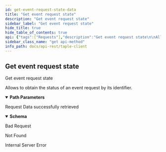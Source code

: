 ```yaml
---
id: get-event-request-state-data
title: "Get event request state"
description: "Get event request state"
sidebar_label: "Get event request state"
hide_title: true
hide_table_of_contents: true
api: {"tags":["Requests"],"description":"Get event request state\n\nAllows to obtain the status of an event request by its identifier.","operationId":"Get Event Request State Data","parameters":[{"name":"id","in":"path","description":"Event Request's unique id","required":true,"schema":{"type":"string"}}],"responses":{"200":{"description":"Request Data successfully retrieved","content":{"application/json":{"schema":{"type":"object","required":["id","state"],"properties":{"id":{"type":"string","description":"Request identifier"},"sn":{"type":"integer","format":"int64","description":"Current sequence number of the subject","nullable":true,"minimum":0},"state":{"type":"string","enum":["finished","error","processing"]},"subject_id":{"type":"string","description":"Subject identifier","nullable":true},"success":{"type":"boolean","description":"Value that says if the request has been successful","nullable":true}}},"example":{"id":"JyyWIjUa3Ui04oTSN4pJFT8FhmgPRPXzsG4_tIX8IBFg","sn":1,"state":"finished","subject_id":"JoifaSpfenD2bEPeBLvUTWh30brm4tKcvdW8exQnkGoQ","success":true}}}},"400":{"description":"Bad Request"},"404":{"description":"Not Found"},"500":{"description":"Internal Server Error"}},"method":"get","path":"/api/event-requests/{id}/state","security":[],"info":{"title":"taple-client","description":"","contact":{"name":"Open Canarias S.L.","email":"taple@opencanarias.com"},"license":{"name":"AGPL-3.0-only","url":"https://raw.githubusercontent.com/opencanarias/taple-client/main/LICENSE"},"version":"0.3.0-dev"},"postman":{"name":"Get event request state","description":{"content":"Get event request state\n\nAllows to obtain the status of an event request by its identifier.","type":"text/plain"},"url":{"path":["api","event-requests",":id","state"],"host":["{{baseUrl}}"],"query":[],"variable":[{"disabled":false,"description":{"content":"(Required) Event Request's unique id","type":"text/plain"},"type":"any","value":"","key":"id"}]},"header":[{"key":"Accept","value":"application/json"}],"method":"GET"}}
sidebar_class_name: "get api-method"
info_path: docs/api-rest/taple-client
---
```



## Get event request state



Get event request state

Allows to obtain the status of an event request by its identifier.

<details style={{"marginBottom":"1rem"}} data-collapsed={false} open={true}><summary style={{}}><strong>Path Parameters</strong></summary><div><ul><ParamsItem className={"paramsItem"} param={{"name":"id","in":"path","description":"Event Request's unique id","required":true,"schema":{"type":"string"}}}></ParamsItem></ul></div></details><div><ApiTabs><TabItem label={"200"} value={"200"}><div>

Request Data successfully retrieved

</div><div><MimeTabs schemaType={"response"}><TabItem label={"application/json"} value={"application/json"}><SchemaTabs><TabItem label={"Schema"} value={"Schema"}><details style={{}} data-collapsed={false} open={true}><summary style={{"textAlign":"left"}}><strong>Schema</strong></summary><div style={{"textAlign":"left","marginLeft":"1rem"}}></div><ul style={{"marginLeft":"1rem"}}><SchemaItem collapsible={false} name={"id"} required={false} schemaDescription={"Request identifier"} schemaName={"string"} qualifierMessage={undefined} defaultValue={undefined}></SchemaItem><SchemaItem collapsible={false} name={"sn"} required={false} schemaDescription={"Current sequence number of the subject"} schemaName={"int64"} qualifierMessage={undefined} defaultValue={undefined}></SchemaItem><SchemaItem collapsible={false} name={"state"} required={false} schemaDescription={undefined} schemaName={"string"} qualifierMessage={"**Possible values:** [`finished`, `error`, `processing`]"} defaultValue={undefined}></SchemaItem><SchemaItem collapsible={false} name={"subject_id"} required={false} schemaDescription={"Subject identifier"} schemaName={"string"} qualifierMessage={undefined} defaultValue={undefined}></SchemaItem><SchemaItem collapsible={false} name={"success"} required={false} schemaDescription={"Value that says if the request has been successful"} schemaName={"boolean"} qualifierMessage={undefined} defaultValue={undefined}></SchemaItem></ul></details></TabItem><TabItem label={"Example (from schema)"} value={"Example (from schema)"}><ResponseSamples responseExample={"{\n  \"id\": \"string\",\n  \"sn\": 0,\n  \"state\": \"finished\",\n  \"subject_id\": \"string\",\n  \"success\": true\n}"} language={"json"}></ResponseSamples></TabItem><TabItem label={"Example"} value={"Example"}><ResponseSamples responseExample={"{\n  \"id\": \"JyyWIjUa3Ui04oTSN4pJFT8FhmgPRPXzsG4_tIX8IBFg\",\n  \"sn\": 1,\n  \"state\": \"finished\",\n  \"subject_id\": \"JoifaSpfenD2bEPeBLvUTWh30brm4tKcvdW8exQnkGoQ\",\n  \"success\": true\n}"} language={"json"}></ResponseSamples></TabItem></SchemaTabs></TabItem></MimeTabs></div></TabItem><TabItem label={"400"} value={"400"}><div>

Bad Request

</div><div></div></TabItem><TabItem label={"404"} value={"404"}><div>

Not Found

</div><div></div></TabItem><TabItem label={"500"} value={"500"}><div>

Internal Server Error

</div><div></div></TabItem></ApiTabs></div>
      